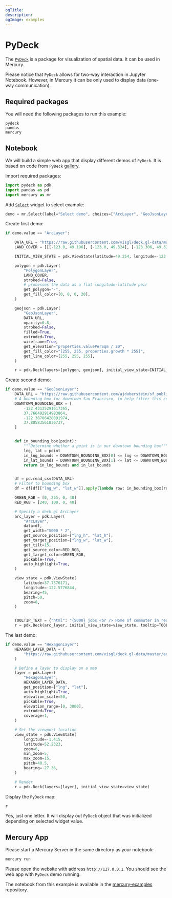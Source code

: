 ```yaml
---
ogTitle:
description:
ogImage: examples
---
```




# PyDeck

The [`PyDeck`](https://deckgl.readthedocs.io/en/latest/index.html) is a package for visualization of spatial data. 
It can be used in Mercury.

<Screenshot src={appGif} alt="PyDeck in Mercury" />

Please notice that `PyDeck` allows for two-way interaction in Jupyter Notebook. However, in Mercury it can be only used to display data (one-way communication).

## Required packages

You will need the following packages to run this example:

```
pydeck
pandas
mercury
```

## Notebook

We will build a simple web app that display different demos of `PyDeck`. It is based on code from `PyDeck` [gallery](https://deckgl.readthedocs.io/en/latest/index.html).

Import required packages:

```python
import pydeck as pdk
import pandas as pd
import mercury as mr
```

Add [`Select`](/input-widgets/select/) widget to select example:

```python
demo = mr.Select(label="Select demo", choices=["ArcLayer", "GeoJsonLayer", "HexagonLayer"])
```

Create first demo:

```python
if demo.value == "ArcLayer":

    DATA_URL = "https://raw.githubusercontent.com/visgl/deck.gl-data/master/examples/geojson/vancouver-blocks.json"
    LAND_COVER = [[[-123.0, 49.196], [-123.0, 49.324], [-123.306, 49.324], [-123.306, 49.196]]]

    INITIAL_VIEW_STATE = pdk.ViewState(latitude=49.254, longitude=-123.13, zoom=11, max_zoom=16, pitch=45, bearing=0)

    polygon = pdk.Layer(
        "PolygonLayer",
        LAND_COVER,
        stroked=False,
        # processes the data as a flat longitude-latitude pair
        get_polygon="-",
        get_fill_color=[0, 0, 0, 20],
    )

    geojson = pdk.Layer(
        "GeoJsonLayer",
        DATA_URL,
        opacity=0.8,
        stroked=False,
        filled=True,
        extruded=True,
        wireframe=True,
        get_elevation="properties.valuePerSqm / 20",
        get_fill_color="[255, 255, properties.growth * 255]",
        get_line_color=[255, 255, 255],
    )

    r = pdk.Deck(layers=[polygon, geojson], initial_view_state=INITIAL_VIEW_STATE)
```


Create second demo:

```python
if demo.value == "GeoJsonLayer":
    DATA_URL = "https://raw.githubusercontent.com/ajduberstein/sf_public_data/master/bay_area_commute_routes.csv"
    # A bounding box for downtown San Francisco, to help filter this commuter data
    DOWNTOWN_BOUNDING_BOX = [
        -122.43135291617365,
        37.766492914983864,
        -122.38706428091974,
        37.80583561830737,
    ]


    def in_bounding_box(point):
        """Determine whether a point is in our downtown bounding box"""
        lng, lat = point
        in_lng_bounds = DOWNTOWN_BOUNDING_BOX[0] <= lng <= DOWNTOWN_BOUNDING_BOX[2]
        in_lat_bounds = DOWNTOWN_BOUNDING_BOX[1] <= lat <= DOWNTOWN_BOUNDING_BOX[3]
        return in_lng_bounds and in_lat_bounds


    df = pd.read_csv(DATA_URL)
    # Filter to bounding box
    df = df[df[["lng_w", "lat_w"]].apply(lambda row: in_bounding_box(row), axis=1)]

    GREEN_RGB = [0, 255, 0, 40]
    RED_RGB = [240, 100, 0, 40]

    # Specify a deck.gl ArcLayer
    arc_layer = pdk.Layer(
        "ArcLayer",
        data=df,
        get_width="S000 * 2",
        get_source_position=["lng_h", "lat_h"],
        get_target_position=["lng_w", "lat_w"],
        get_tilt=15,
        get_source_color=RED_RGB,
        get_target_color=GREEN_RGB,
        pickable=True,
        auto_highlight=True,
    )

    view_state = pdk.ViewState(
        latitude=37.7576171,
        longitude=-122.5776844,
        bearing=45,
        pitch=50,
        zoom=8,
    )


    TOOLTIP_TEXT = {"html": "{S000} jobs <br /> Home of commuter in red; work location in green"}
    r = pdk.Deck(arc_layer, initial_view_state=view_state, tooltip=TOOLTIP_TEXT)
```

The last demo:

```python
if demo.value == "HexagonLayer":
    HEXAGON_LAYER_DATA = (
        "https://raw.githubusercontent.com/visgl/deck.gl-data/master/examples/3d-heatmap/heatmap-data.csv"  # noqa
    )

    # Define a layer to display on a map
    layer = pdk.Layer(
        "HexagonLayer",
        HEXAGON_LAYER_DATA,
        get_position=["lng", "lat"],
        auto_highlight=True,
        elevation_scale=50,
        pickable=True,
        elevation_range=[0, 3000],
        extruded=True,
        coverage=1,
    )

    # Set the viewport location
    view_state = pdk.ViewState(
        longitude=-1.415,
        latitude=52.2323,
        zoom=6,
        min_zoom=5,
        max_zoom=15,
        pitch=40.5,
        bearing=-27.36,
    )

    # Render
    r = pdk.Deck(layers=[layer], initial_view_state=view_state)
```

Display the `PyDeck` map:

```python
r
```

Yes, just one letter. It will display out `PyDeck` object that was initialized depending on selected widget value.


<Screenshot src={notebookGif} alt="PyDeck in Jupyter Notebook" />


## Mercury App

Please start a Mercury Server in the same directory as your notebook:

```bash
mercury run
```

Please open the website with address `http://127.0.0.1`. You should see the web app with `PyDeck` demo running.

The notebook from this example is available in the [mercury-examples](https://github.com/mljar/mercury-examples/tree/main/pydeck) repository.
